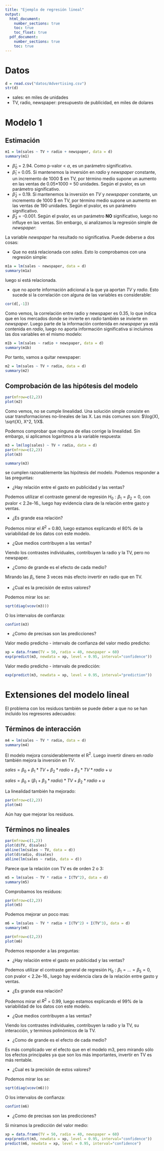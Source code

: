 ```yaml
---
title: "Ejemplo de regresión lineal"
output: 
  html_document:
    number_sections: true
    toc: true
    toc_float: true
  pdf_document:
    number_sections: true
    toc: true
---
```



# Datos

```r
d = read.csv("datos/Advertising.csv")
str(d)
```

- sales: en miles de unidades
- TV, radio, newspaper: presupuesto de publicidad, en miles de dolares

# Modelo 1

## Estimación

```r
m1 = lm(sales ~ TV + radio + newspaper, data = d)
summary(m1)
```

- $\hat \beta_0$ = 2.94. Como p-valor < $\alpha$, es un parámetro significativo.
- $\hat \beta_1$ = 0.05. Si mantenemos la inversión en *radio* y *newspaper* constante, un incremento de 1000 $ en TV, por término medio supone un aumento en las ventas de 0.05*1000 = 50 unidades. Según el pvalor, es un parámetro significativo.
- $\hat \beta_2$ = 0.19. Si mantenemos la inversión en *TV* y *newspaper* constante, un incremento de 1000 $ en TV, por término medio supone un aumento en las ventas de 190 unidades. Según el pvalor, es un parámetro significativo.
- $\hat \beta_3$ = -0.001. Según el pvalor, es un parámetro **NO** significativo, luego no influye en las ventas. Sin embargo, si analizamos la regresión simple de *newspaper*:

La variable *newspaper* ha resultado no significativa. Puede deberse a dos cosas:

- Que no está relacionada con *sales*. Esto lo comprobamos con una regresión simple:

```r
m1a = lm(sales ~ newspaper, data = d)
summary(m1a)
```

luego si está relacionada.

- que no aporte información adicional a la que ya aportan *TV* y *radio*. Esto sucede si la correlación con alguna de las variables es considerable:

```r
cor(d[,-1])
```

Como vemos, la correlación entre radio y newspaper es 0.35, lo que indica que en los mercados donde se invierte en *radio* también se invierte en *newspaper*. Luego parte de la información contenida en *newspaper* ya está contenida en *radio*, luego no aporta información significativa si incluimos las dos variables en el mismo modelo:

```r
m1b = lm(sales ~ radio + newspaper, data = d)
summary(m1b)
```

Por tanto, vamos a quitar newspaper:

```r
m2 = lm(sales ~ TV + radio, data = d)
summary(m2)
```

## Comprobación de las hipótesis del modelo

```r
par(mfrow=c(2,2))
plot(m2)
```

Como vemos, no se cumple linealidad. Una solución simple consiste en usar transformaciones no-lineales de las X. Las más comunes son: $\log(X), \sqrt{X}, X^2, 1/X$.

Podemos comprobar que ninguna de ellas corrige la linealidad. Sin embargo, si aplicamos logaritmos a la variable respuesta:

```r
m3 = lm(log(sales) ~ TV + radio, data = d)
par(mfrow=c(2,2))
plot(m3)
```

```r
summary(m3)
```

se cumplen razonablemente las hipótesis del modelo. Podemos responder a las preguntas:

- ¿Hay relación entre el gasto en publicidad y las ventas?

Podemos utilizar el contraste general de regresión $H_0 : \beta_1 = \beta_2 = 0$, con pvalor < 2.2e-16., luego hay evidencia clara de la relación entre gasto y ventas.

- ¿Es grande esa relación?

Podemos mirar el $R^2$ = 0.80, luego estamos explicando el 80% de la variabilidad de los datos con este modelo.

- ¿Que medios contribuyen a las ventas?

Viendo los contrastes individuales, contribuyen la radio y la TV, pero no newspaper.

- ¿Como de grande es el efecto de cada medio?

Mirando las $\beta_i$, tiene 3 veces más efecto invertir en radio que en TV.

- ¿Cual es la precisión de estos valores?

Podemos mirar los *se*:

```r
sqrt(diag(vcov(m3)))
```

O los intervalos de confianza:

```r
confint(m3)
```

- ¿Como de precisas son las predicciones?

Valor medio predicho - intervalo de confianza del valor medio predicho:

```r
xp = data.frame(TV = 50, radio = 40, newspaper = 60)
exp(predict(m3, newdata = xp, level = 0.95, interval="confidence"))
```

Valor medio predicho - intervalo de predicción:

```r
exp(predict(m3, newdata = xp, level = 0.95, interval="prediction"))
```

# Extensiones del modelo lineal

El problema con los residuos también se puede deber a que no se han incluido los regresores adecuados:

## Términos de interacción

```r
m4 = lm(sales ~ TV * radio, data = d)
summary(m4)
```

El modelo mejora considerablemente el R$^2$. Luego invertir dinero en *radio* también mejora la inversión en *TV*.

$sales = \beta_0 + \beta_1*TV + \beta_2*radio + \beta_3*TV*radio + u$

$sales = \beta_0 + (\beta_1 + \beta_3*radio)*TV + \beta_2*radio  + u$

La linealidad también ha mejorado:

```r
par(mfrow=c(2,2))
plot(m4)
```

Aún hay que mejorar los residuos.

## Términos no lineales

```r
par(mfrow=c(1,2))
plot(d$TV, d$sales)
abline(lm(sales ~ TV, data = d))
plot(d$radio, d$sales)
abline(lm(sales ~ radio, data = d))
```

Parece que la relación con TV es de orden 2 o 3:

```r
m5 = lm(sales ~ TV * radio + I(TV^2), data = d)
summary(m5)
```

Comprobamos los residuos:

```r
par(mfrow=c(2,2))
plot(m5)
```

Podemos mejorar un poco mas:

```r
m6 = lm(sales ~ TV * radio + I(TV^2) + I(TV^3), data = d)
summary(m6)
```

```r
par(mfrow=c(2,2))
plot(m6)
```


Podemos responder a las preguntas:

- ¿Hay relación entre el gasto en publicidad y las ventas?

Podemos utilizar el contraste general de regresión $H_0 : \beta_1 = ... = \beta_5 = 0$, con pvalor < 2.2e-16., luego hay evidencia clara de la relación entre gasto y ventas.

- ¿Es grande esa relación?

Podemos mirar el $R^2$ = 0.99, luego estamos explicando el 99% de la variabilidad de los datos con este modelo.

- ¿Que medios contribuyen a las ventas?

Viendo los contrastes individuales, contribuyen la radio y la TV, su interacción, y terminos polinómicos de la TV.

- ¿Como de grande es el efecto de cada medio?

Es más complicado ver el efecto que en el modelo m3, pero mirando sólo los efectos principales ya que son los más importantes, invertir en TV es más rentable.

- ¿Cual es la precisión de estos valores?

Podemos mirar los *se*:

```r
sqrt(diag(vcov(m6)))
```

O los intervalos de confianza:

```r
confint(m6)
```

- ¿Como de precisas son las predicciones?

Si miramos la predicción del valor medio:

```r
xp = data.frame(TV = 50, radio = 40, newspaper = 60)
exp(predict(m3, newdata = xp, level = 0.95, interval="confidence"))
predict(m6, newdata = xp, level = 0.95, interval="confidence")
```


